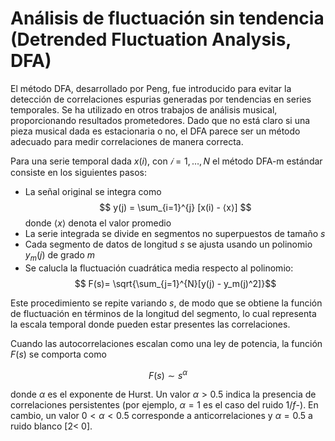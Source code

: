 # Análisis de fluctuación sin tendencia (Detrended Fluctuation Analysis, DFA)

El método DFA, desarrollado por Peng, fue introducido para evitar la detección de correlaciones espurias generadas por tendencias en series temporales. Se ha utilizado en otros trabajos de análisis musical, proporcionando resultados prometedores. Dado que no está claro si una pieza musical dada es estacionaria o no, el DFA parece ser un método adecuado para medir correlaciones de manera correcta.

Para una serie temporal dada $x(i)$, con $𝑖 = 1,\dots,N$ el método DFA-m estándar consiste en los siguientes pasos:


- La señal original se integra como
$$ y(j) = \sum_{i=1}^{j}  [x(i) - ⟨x⟩] $$ 
donde $⟨x⟩$ denota el valor promedio
- La serie integrada se divide en segmentos no superpuestos de tamaño $s$
- Cada segmento de datos de longitud $s$ se ajusta usando un polinomio $y_m(j)$ de grado $m$
- Se calucla la fluctuación cuadrática media respecto al polinomio:
	$$ F(s)= \sqrt{\sum_{j=1}^{N}[y(j) - y_m(j)^2]}$$

Este procedimiento se repite variando $s$, de modo que se obtiene la función de fluctuación en términos de la longitud del segmento, lo cual representa la escala temporal donde pueden estar presentes las correlaciones. 

Cuando las autocorrelaciones escalan como una ley de potencia, la función $F(s)$ se comporta como

$$ F(s) ∼ s^\alpha $$

donde $\alpha$ es el exponente de Hurst. Un valor $\alpha > 0.5$ indica la presencia de correlaciones persistentes (por ejemplo, $\alpha=1$ es el caso del ruido $1/f$-). En cambio, un valor $0<\alpha<0.5$ corresponde a anticorrelaciones y $\alpha=0.5$ a ruido blanco [2<
0].

